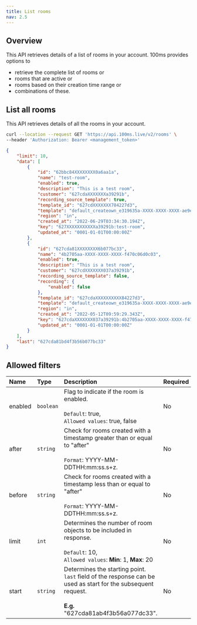 ```yaml
---
title: List rooms
nav: 2.5
---
```


## Overview

This API retrieves details of a list of rooms in your account. 100ms provides options to

-   retrieve the complete list of rooms or
-   rooms that are active or
-   rooms based on their creation time range or
-   combinations of these.

## List all rooms

This API retrieves details of all the rooms in your account.

<GetRequest title="https://api.100ms.live/v2/rooms" />

<Request id="req-0">

```bash
curl --location --request GET 'https://api.100ms.live/v2/rooms' \
--header 'Authorization: Bearer <management_token>'
```

</Request>

<ResponseBox id="res-0" status="200 Ok">

```json
{
    "limit": 10,
    "data": [
        {
            "id": "62bbc84XXXXXXXX0a6aa1a",
            "name": "test-room",
            "enabled": true,
            "description": "This is a test room",
            "customer": "627cdaXXXXXXXa39291b",
            "recording_source_template": true,
            "template_id": "627cdXXXXXXX784227d3",
            "template": "default_createown_e319635a-XXXX-XXXX-XXXX-ae9e95891e31",
            "region": "in",
            "created_at": "2022-06-29T03:34:30.194Z",
            "key": "627XXXXXXXXXXXa39291b:test-room",
            "updated_at": "0001-01-01T00:00:00Z"
        },
        {
            "id": "627cda81XXXXXXXX6b077bc33",
            "name": "4b2705aa-XXXX-XXXX-XXXX-f470c06d0c03",
            "enabled": true,
            "description": "This is a test room",
            "customer": "627cdXXXXXXX037a39291b",
            "recording_source_template": false,
            "recording": {
                "enabled": false
            },
            "template_id": "627cdaXXXXXXXXXX84227d3",
            "template": "default_createown_e319635a-XXXX-XXXX-XXXX-ae9e95891e31",
            "region": "in",
            "created_at": "2022-05-12T09:59:29.343Z",
            "key": "627cdaXXXXXXX037a39291b:4b2705aa-XXXX-XXXX-XXXX-f470c06d0c03",
            "updated_at": "0001-01-01T00:00:00Z"
        }
    ],
    "last": "627cda81bd4f3b56b077bc33"
}
```

</ResponseBox>




## Allowed filters

| Name          | Type      | Description                                                                                                                                                      | Required |
| :------------ | :-------- | :--------------------------------------------------------------------------------------------------------------------------------------------------------------- | :------- |
| enabled <br/> | `boolean` | Flag to indicate if the room is enabled. <br/><br/>`Default`: true, <br/>`Allowed values`: true, false                                                           | No       |
| after <br/>   | `string`  | Check for rooms created with a timestamp greater than or equal to "after" <br/><br/>`Format`: YYYY-MM-DDTHH:mm:ss.s+z.                                           | No       |
| before <br/>  | `string`  | Check for rooms created with a timestamp less than or equal to "after" <br/><br/>`Format`: YYYY-MM-DDTHH:mm:ss.s+z.                                              | No       |
| limit <br/>   | `int`     | Determines the number of room objects to be included in response. <br/><br/>`Default`: 10, <br/>`Allowed values`: **Min**: 1, **Max**: 20                        | No       |
| start <br/>   | `string`  | Determines the starting point. <br/>`last` field of the response can be used as start for the subsequent request. <br/><br/>**E.g.** "627cda81ab4f3b56a077dc33". | No       |
